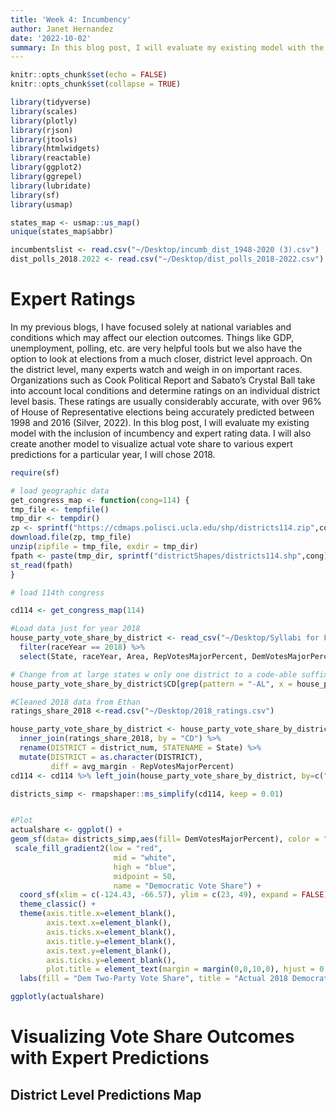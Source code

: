 ```yaml
---
title: 'Week 4: Incumbency'
author: Janet Hernandez
date: '2022-10-02'
summary: In this blog post, I will evaluate my existing model with the inclusion of incumbency and expert rating data. I will also include a model to visualize how expert ratings compare to actual vote share outcomes in a particular given year.
---
```


```r
knitr::opts_chunk$set(echo = FALSE)
knitr::opts_chunk$set(collapse = TRUE)

library(tidyverse)
library(scales)
library(plotly)
library(rjson)
library(jtools)
library(htmlwidgets)
library(reactable)
library(ggplot2)
library(ggrepel)
library(lubridate)
library(sf)
library(usmap)

states_map <- usmap::us_map()
unique(states_map$abbr)

incumbentslist <- read.csv("~/Desktop/incumb_dist_1948-2020 (3).csv")
dist_polls_2018.2022 <- read.csv("~/Desktop/dist_polls_2018-2022.csv")


```
# Expert Ratings #

In my previous blogs, I have focused solely at national variables and conditions which may affect our election outcomes. Things like GDP, unemployment, polling, etc. are very helpful tools but we also have the option to look at elections from a much closer, district level approach. On the district level, many experts watch and weigh in on important races. Organizations such as Cook Political Report and Sabato's Crystal Ball take into account local conditions and determine ratings on an individual district level basis. These ratings are usually considerably accurate, with over 96% of House of Representative elections being accurately predicted between 1998 and 2016 (Silver, 2022). In this blog post, I will evaluate my existing model with the inclusion of incumbency and expert rating data. I will also create another model to visualize actual vote share to various expert predictions for a particular year, I will chose 2018. 


```r
require(sf)

# load geographic data
get_congress_map <- function(cong=114) {
tmp_file <- tempfile()
tmp_dir <- tempdir()
zp <- sprintf("https://cdmaps.polisci.ucla.edu/shp/districts114.zip",cong)
download.file(zp, tmp_file)
unzip(zipfile = tmp_file, exdir = tmp_dir)
fpath <- paste(tmp_dir, sprintf("districtShapes/districts114.shp",cong), sep = "/")
st_read(fpath)
}

# load 114th congress

cd114 <- get_congress_map(114)

#Load data just for year 2018 
house_party_vote_share_by_district <- read_csv("~/Desktop/Syllabi for Fall 22/election analytics/Gov1347 Data/house party vote share by district 1948-2020.csv") %>%
  filter(raceYear == 2018) %>%
  select(State, raceYear, Area, RepVotesMajorPercent, DemVotesMajorPercent, st_fips, state_abb, CD, district_num, district_id, WinnerParty )

# Change from at large states w only one district to a code-able suffix
house_party_vote_share_by_district$CD[grep(pattern = "-AL", x = house_party_vote_share_by_district$CD)] <- c("AK-01","DE-01","MT-01","ND-01","SD-01", "VT-01","WY-01")

#Cleaned 2018 data from Ethan  
ratings_share_2018 <-read.csv("~/Desktop/2018_ratings.csv")

house_party_vote_share_by_district <- house_party_vote_share_by_district %>%  
  inner_join(ratings_share_2018, by = "CD") %>%
  rename(DISTRICT = district_num, STATENAME = State) %>%
  mutate(DISTRICT = as.character(DISTRICT),
         diff = avg_margin - RepVotesMajorPercent)
cd114 <- cd114 %>% left_join(house_party_vote_share_by_district, by=c("DISTRICT", "STATENAME"))

districts_simp <- rmapshaper::ms_simplify(cd114, keep = 0.01)


#Plot 
actualshare <- ggplot() + 
geom_sf(data= districts_simp,aes(fill= DemVotesMajorPercent), color = "grey60", size = 0.05) + 
 scale_fill_gradient2(low = "red", 
                       mid = "white", 
                       high = "blue", 
                       midpoint = 50,
                       name = "Democratic Vote Share") +
  coord_sf(xlim = c(-124.43, -66.57), ylim = c(23, 49), expand = FALSE) +  
  theme_classic() +
  theme(axis.title.x=element_blank(),
        axis.text.x=element_blank(),
        axis.ticks.x=element_blank(),
        axis.title.y=element_blank(),
        axis.text.y=element_blank(),
        axis.ticks.y=element_blank(),
        plot.title = element_text(margin = margin(0,0,10,0), hjust = 0.5)) +
  labs(fill = "Dem Two-Party Vote Share", title = "Actual 2018 Democratic Vote Share by District")

ggplotly(actualshare)
```

# Visualizing Vote Share Outcomes with Expert Predictions #
## District Level Predictions Map ##





